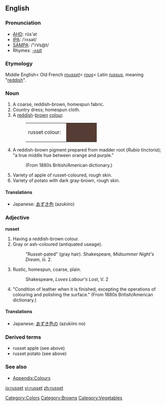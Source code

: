==English==

===Pronunciation===
*[[w:AHD|AHD]]: rŭs'ət
*[[w:IPA|IPA]]: /ˈrʌsət/
*[[w:SAMPA|SAMPA]]: /"rVs@t/
*Rhymes: [[Rhymes:English:-ʌsɪt|-ʌsɪt]]

===Etymology===
Middle English< Old French ''[[rousset]]''< ''[[rous]]''< Latin ''[[russus]]'', meaning "[[red]]dish".

===Noun===
{{en-noun|s|-}}

# A coarse, reddish-brown, homespun fabric.
# Country dress; homespun cloth.
# A [[red]]dish-[[brown]] [[color|colour]].
#:<table><tr><td>russet colour: &nbsp;</td><td bgcolor="#553C34" width="80">&nbsp; </td></tr></table>
# A reddish-brown pigment prepared from madder root (''Rubia tinctoria''); "a true middle hue between orange and purple."
#:(From 1880s British/American dictionary.)
# Variety of apple of russet-coloured, rough skin.
# Variety of potato with dark gray-brown, rough skin.

====Translations====
{{trans-top|fabric}}
{{trans-mid}}
{{trans-bottom}}

{{trans-top|colour}}
*Japanese: [[あずき色]] (azukiiro)
{{trans-mid}}
{{trans-bottom}}

{{trans-top|potato}}
{{trans-mid}}
{{trans-bottom}}

===Adjective===
'''russet'''

# Having a reddish-brown colour.
# Gray or ash-coloured (antiquated useage).
#:"Russet-pated" (gray hair).  Shakespeare, ''Midsummer Night's Dream'', iii. 2.
# Rustic, homespun, coarse, plain.
#:Shakespeare, ''Loves Labour's Lost'', V. 2
# "Condition of leather when it is finished, excepting the operations of colouring and polishing the surface." (From 1880s British/American dictionary.)

====Translations====
{{trans-top|colour}}
*Japanese: [[あずき色]]の (azukiiro no)
{{trans-mid}}
{{trans-bottom}}

===Derived terms===
*russet apple (see above)
*russet potato (see above)

===See also===
*[[Wiktionary_Appendix:Colours|Appendix:Colours]]

[[Category:Colors]]
[[Category:Browns]]
[[Category:Vegetables]]

[[io:russet]]
[[vi:russet]]
[[zh:russet]]